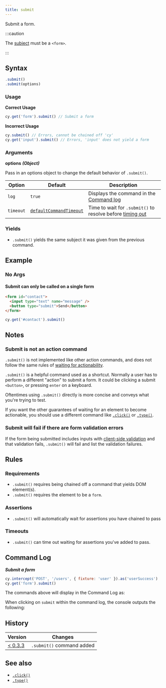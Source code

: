 ```yaml
---
title: submit
---
```


Submit a form.

:::caution

The [subject](/guides/core-concepts/introduction-to-cypress#Subject-Management)
must be a `<form>`.

:::

## Syntax

```javascript
.submit()
.submit(options)
```

### Usage

**<Icon name="check-circle" color="green" /> Correct Usage**

```javascript
cy.get('form').submit() // Submit a form
```

**<Icon name="exclamation-triangle" color="red" /> Incorrect Usage**

```javascript
cy.submit() // Errors, cannot be chained off 'cy'
cy.get('input').submit() // Errors, 'input' does not yield a form
```

### Arguments

**<Icon name="angle-right" /> options** **_(Object)_**

Pass in an options object to change the default behavior of `.submit()`.

| Option    | Default                                                              | Description                                                                              |
| --------- | -------------------------------------------------------------------- | ---------------------------------------------------------------------------------------- |
| `log`     | `true`                                                               | Displays the command in the [Command log](/guides/core-concepts/cypress-app#Command-Log) |
| `timeout` | [`defaultCommandTimeout`](/guides/references/configuration#Timeouts) | Time to wait for `.submit()` to resolve before [timing out](#Timeouts)                   |

### Yields [<Icon name="question-circle"/>](/guides/core-concepts/introduction-to-cypress#Subject-Management)

- `.submit()` yields the same subject it was given from the previous command.

## Example

### No Args

#### Submit can only be called on a single form

```html
<form id="contact">
  <input type="text" name="message" />
  <button type="submit">Send</button>
</form>
```

```javascript
cy.get('#contact').submit()
```

## Notes

### Submit is not an action command

`.submit()` is not implemented like other action commands, and does not follow
the same rules of
[waiting for actionability](/guides/core-concepts/interacting-with-elements).

`.submit()` is a helpful command used as a shortcut. Normally a user has to
perform a different "action" to submit a form. It could be clicking a submit
`<button>`, or pressing `enter` on a keyboard.

Oftentimes using `.submit()` directly is more concise and conveys what you're
trying to test.

If you want the other guarantees of waiting for an element to become actionable,
you should use a different command like [`.click()`](/api/commands/click) or
[`.type()`](/api/commands/type).

### Submit will fail if there are form validation errors

If the form being submitted includes inputs with
[client-side validation](https://developer.mozilla.org/en-US/docs/Learn/Forms/Form_validation)
and that validation fails, `.submit()` will fail and list the validation
failures.

## Rules

### Requirements [<Icon name="question-circle"/>](/guides/core-concepts/introduction-to-cypress#Chains-of-Commands)

- `.submit()` requires being chained off a command that yields DOM element(s).
- `.submit()` requires the element to be a `form`.

### Assertions [<Icon name="question-circle"/>](/guides/core-concepts/introduction-to-cypress#Assertions)

- `.submit()` will automatically wait for assertions you have chained to pass

### Timeouts [<Icon name="question-circle"/>](/guides/core-concepts/introduction-to-cypress#Timeouts)

- `.submit()` can time out waiting for assertions you've added to pass.

## Command Log

**_Submit a form_**

```javascript
cy.intercept('POST', '/users', { fixture: 'user' }).as('userSuccess')
cy.get('form').submit()
```

The commands above will display in the Command Log as:

<DocsImage
  src="/img/api/submit/form-submit-shows-in-command-log-of-cypress.png"
  alt="Command Log submit"
/>

When clicking on `submit` within the command log, the console outputs the
following:

<DocsImage
  src="/img/api/submit/console-shows-what-form-was-submitted.png"
  alt="Console Log submit"
/>

## History

| Version                                       | Changes                   |
| --------------------------------------------- | ------------------------- |
| [< 0.3.3](/guides/references/changelog#0-3-3) | `.submit()` command added |

## See also

- [`.click()`](/api/commands/click)
- [`.type()`](/api/commands/type)
